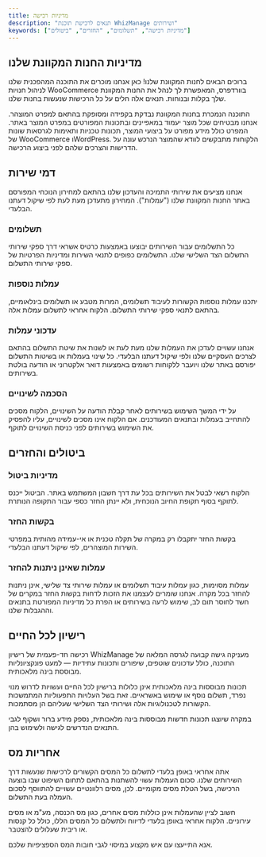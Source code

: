 ```yaml
---
title: מדיניות רכישה
description: "תנאים לרכישת תוכנת WhizManage ושירותים"
keywords: ["מדיניות רכישה", "תשלומים", "החזרים", "ביטולים"]
---
```


## מדיניות החנות המקוונת שלנו

ברוכים הבאים לחנות המקוונת שלנו! כאן אנחנו מוכרים את התוכנה המהפכנית שלנו לניהול חנויות WooCommerce בוורדפרס, המאפשרת לך לנהל את החנות המקוונת שלך בקלות ובנוחות. תנאים אלה חלים על כל הרכישות שנעשות בחנות שלנו.

התוכנה הנמכרת בחנות המקוונת נבדקת בקפידה ומסופקת בהתאם למפרט המוצהר. אנחנו מבטיחים שכל מוצר יעמוד במאפיינים ובתכונות המפורטים במפרט המוצר באתר. המפרט כולל מידע מפורט על ביצועי המוצר, תכונות טכניות ותאימות לגרסאות שונות של WooCommerce וWordPress. הלקוחות מתבקשים לוודא שהמוצר הנרכש עונה על הדרישות והצרכים שלהם לפני ביצוע הרכישה.

## דמי שירות

אנחנו מציעים את שירותי התמיכה והעדכון שלנו בהתאם למחירון הנוכחי המפורסם באתר החנות המקוונת שלנו ("עמלות"). המחירון מתעדכן מעת לעת לפי שיקול דעתנו הבלעדי.

### תשלומים

כל התשלומים עבור השירותים יבוצעו באמצעות כרטיס אשראי דרך ספקי שירותי התשלום הצד השלישי שלנו. התשלומים כפופים לתנאי השירות ומדיניות הפרטיות של ספקי שירותי התשלום.

### עמלות נוספות

יתכנו עמלות נוספות הקשורות לעיבוד תשלומים, המרות מטבע או תשלומים בינלאומיים, בהתאם לתנאי ספקי שירותי התשלום. הלקוח אחראי לתשלום עמלות אלה.

### עדכוני עמלות

אנחנו עשויים לעדכן את העמלות שלנו מעת לעת או לשנות את שיטת התשלום בהתאם לצרכים העסקיים שלנו ולפי שיקול דעתנו הבלעדי. כל שינוי בעמלות או בשיטות התשלום יפורסם באתר שלנו ויועבר ללקוחות רשומים באמצעות דואר אלקטרוני או הודעה בולטת בשירותים.

### הסכמה לשינויים

על ידי המשך השימוש בשירותים לאחר קבלת הודעה על השינויים, הלקוח מסכים להתחייב בעמלות ובתנאים המעודכנים. אם הלקוח אינו מסכים לשינויים, עליו להפסיק את השימוש בשירותים לפני כניסת השינויים לתוקף.

## ביטולים והחזרים

### מדיניות ביטול

הלקוח רשאי לבטל את השירותים בכל עת דרך חשבון המשתמש באתר. הביטול ייכנס לתוקף בסוף תקופת החיוב הנוכחית, ולא יינתן החזר כספי עבור התקופה הנותרת.

### בקשות החזר

בקשות החזר יתקבלו רק במקרה של תקלה טכנית או אי-עמידה מהותית במפרטי השירות המוצהרים, לפי שיקול דעתנו הבלעדי.

### עמלות שאינן ניתנות להחזר

עמלות מסוימות, כגון עמלות עיבוד תשלומים או עמלות שירותי צד שלישי, אינן ניתנות להחזר בכל מקרה. אנחנו שומרים לעצמנו את הזכות לדחות בקשות החזר במקרים של חשד לחוסר תום לב, שימוש לרעה בשירותים או הפרת כל מדיניות המפורטת בתנאים וההגבלות שלנו.

## רישיון לכל החיים

רכישה חד-פעמית של רישיון WhizManage מעניקה גישה קבועה לגרסה המלאה של התוכנה, כולל עדכונים שוטפים, שיפורים ותכונות עתידיות — למעט פונקציונליות מבוססת בינה מלאכותית.

תכונות מבוססות בינה מלאכותית אינן כלולות ברישיון לכל החיים ועשויות לדרוש מנוי נפרד, תשלום נוסף או שימוש באשראיים. זאת בשל העלויות התפעוליות המתמשכות הקשורות לטכנולוגיות אלה ושירותי הצד השלישי שעליהם הן מסתמכות.

במקרה שיוצגו תכונות חדשות מבוססות בינה מלאכותית, נספק מידע ברור ושקוף לגבי התנאים הנדרשים לגישה ולשימוש בהן.

## אחריות מס

אתה אחראי באופן בלעדי לתשלום כל המסים הקשורים לרכישות שנעשות דרך השירותים שלנו. סכום העמלות עשוי להשתנות בהתאם לתחום השיפוט שבו בוצעה הרכישה, בשל הטלת מסים מקומיים. לכן, מסים רלוונטיים עשויים להתווסף לסכום העמלה בעת התשלום.

חשוב לציין שהעמלות אינן כוללות מסים אחרים, כגון מס הכנסה, מע"מ או מסים עירוניים. הלקוח אחראי באופן בלעדי לדיווח ולתשלום כל המסים הללו, כולל כל קנסות או ריבית שעלולים להצטבר.

<Note title="מידע על מסים" type="info">
אנא התייעצו עם איש מקצוע במיסוי לגבי חובות המס הספציפיות שלכם.
</Note>
